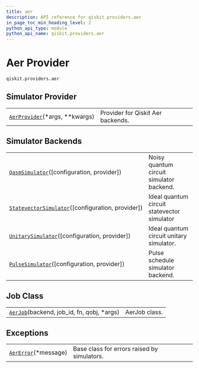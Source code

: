 ```yaml
---
title: aer
description: API reference for qiskit.providers.aer
in_page_toc_min_heading_level: 2
python_api_type: module
python_api_name: qiskit.providers.aer
---
```


<span id="module-qiskit.providers.aer" />

<span id="aer-provider-qiskit-providers-aer" />

# Aer Provider

`qiskit.providers.aer`

## Simulator Provider

|                                                                                                          |                                   |
| -------------------------------------------------------------------------------------------------------- | --------------------------------- |
| [`AerProvider`](qiskit.providers.aer.AerProvider "qiskit.providers.aer.AerProvider")(\*args, \*\*kwargs) | Provider for Qiskit Aer backends. |

## Simulator Backends

|                                                                                                                                             |                                             |
| ------------------------------------------------------------------------------------------------------------------------------------------- | ------------------------------------------- |
| [`QasmSimulator`](qiskit.providers.aer.QasmSimulator "qiskit.providers.aer.QasmSimulator")(\[configuration, provider])                      | Noisy quantum circuit simulator backend.    |
| [`StatevectorSimulator`](qiskit.providers.aer.StatevectorSimulator "qiskit.providers.aer.StatevectorSimulator")(\[configuration, provider]) | Ideal quantum circuit statevector simulator |
| [`UnitarySimulator`](qiskit.providers.aer.UnitarySimulator "qiskit.providers.aer.UnitarySimulator")(\[configuration, provider])             | Ideal quantum circuit unitary simulator.    |
| [`PulseSimulator`](qiskit.providers.aer.PulseSimulator "qiskit.providers.aer.PulseSimulator")(\[configuration, provider])                   | Pulse schedule simulator backend.           |

## Job Class

|                                                                                                           |               |
| --------------------------------------------------------------------------------------------------------- | ------------- |
| [`AerJob`](qiskit.providers.aer.AerJob "qiskit.providers.aer.AerJob")(backend, job\_id, fn, qobj, \*args) | AerJob class. |

## Exceptions

|                                                                                        |                                             |
| -------------------------------------------------------------------------------------- | ------------------------------------------- |
| [`AerError`](qiskit.providers.aer.AerError "qiskit.providers.aer.AerError")(\*message) | Base class for errors raised by simulators. |


